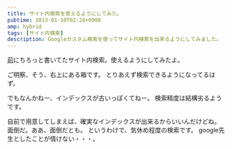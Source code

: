```yaml
---
title: サイト内検索を使えるようにしてみた。
pubtime: 2013-01-10T02:24+0900
amp: hybrid
tags: [サイト内検索]
description: Googleカスタム検索を使ってサイト内検索を出来るようにしてみました。
---
```


[前](/blog/2012/12/star-updated)にちろっと書いてたサイト内検索。使えるようにしてみたよ。

ご明察、そう、右上にある箱です。
とりあえず検索できるようになってるはず。

でもなんかねー、インデックスが古いっぽくてねー。
検索精度は結構劣るようです。

自前で用意してしまえば、確実なインデックスが出来るからいいんだけどね。
面倒だ。ああ、面倒だとも。
というわけで、気休め程度の検索です。
google先生としたことが情けない・・・。
